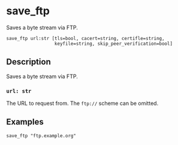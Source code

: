 
# save_ftp

Saves a byte stream via FTP.

```tql
save_ftp url:str [tls=bool, cacert=string, certifle=string,
                  keyfile=string, skip_peer_verification=bool]
```

## Description

Saves a byte stream via FTP.

### `url: str`

The URL to request from. The `ftp://` scheme can be omitted.

<TLSOptions tls_default="true"/>

## Examples

```tql
save_ftp "ftp.example.org"
```

